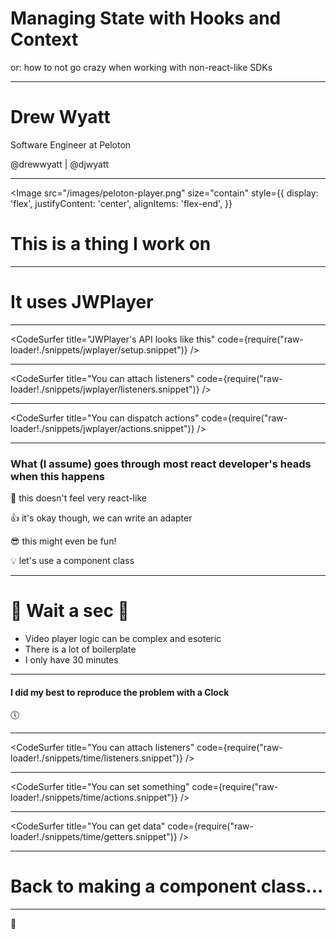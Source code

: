 
<Head>
  <title>Context</title>
</Head>

# Managing State with Hooks and Context

<Appear>
  or: how to not go crazy when working with non-react-like SDKs
</Appear>

---

<h1>Drew Wyatt</h1>
<p>Software Engineer at Peloton</p>
<p>@drewwyatt | @djwyatt</p>

---

<Image
  src="/images/peloton-player.png"
  size="contain"
  style={{
    display: 'flex',
    justifyContent: 'center',
    alignItems: 'flex-end',
  }}
>
  <Appear>
    <h1>This is a thing I work on</h1>
  </Appear>
</Image>

---

# It uses JWPlayer

---

<CodeSurfer
  title="JWPlayer's API looks like this"
  code={require("raw-loader!./snippets/jwplayer/setup.snippet")}
/>

---

<CodeSurfer
  title="You can attach listeners"
  code={require("raw-loader!./snippets/jwplayer/listeners.snippet")}
/>

---

<CodeSurfer
  title="You can dispatch actions"
  code={require("raw-loader!./snippets/jwplayer/actions.snippet")}
/>

---

### What (I assume) goes through most react developer's heads when this happens

<div style={{ textAlign: 'left' }}>
  <Appear>
    <p>🤦‍&nbsp;this doesn't feel very react-like</p>
    <p>👍&nbsp;it's okay though, we can write an adapter</p>
    <p>😎&nbsp;this might even be fun!</p>
    <p>💡&nbsp;let's use a component class</p>
  </Appear>
</div>

---

# 🚫 Wait a sec 🚫

<ul style={{ textAlign: 'left' }}>
  <li>Video player logic can be complex and esoteric</li>
  <li>There is a lot of boilerplate</li>
  <li>I only have 30 minutes</li>
</ul>

---

#### I did my best to reproduce the problem with a Clock

🕔

---

<CodeSurfer
  title="You can attach listeners"
  code={require("raw-loader!./snippets/time/listeners.snippet")}
/>

---

<CodeSurfer
  title="You can set something"
  code={require("raw-loader!./snippets/time/actions.snippet")}
/>

---

<CodeSurfer
  title="You can get data"
  code={require("raw-loader!./snippets/time/getters.snippet")}
/>

---

# Back to making a component class...

---

👋
